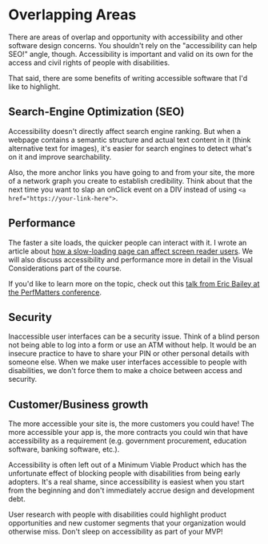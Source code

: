 # Overlapping Areas

There are areas of overlap and opportunity with accessibility and other software design concerns. You shouldn't rely on the "accessibility can help SEO!" angle, though. Accessibility is important and valid on its own for the access and civil rights of people with disabilities.

That said, there are some benefits of writing accessible software that I'd like to highlight.

## Search-Engine Optimization (SEO)

Accessibility doesn't directly affect search engine ranking. But when a webpage contains a semantic structure and actual text content in it (think alternative text for images), it's easier for search engines to detect what's on it and improve searchability.

Also, the more anchor links you have going to and from your site, the more of a network graph you create to establish credibility. Think about that the next time you want to slap an onClick event on a DIV instead of using `<a href="https://your-link-here">`.

## Performance

The faster a site loads, the quicker people can interact with it. I wrote an article about [how a slow-loading page can affect screen reader users](https://marcysutton.com/accessibility-and-performance). We will also discuss accessibility and performance more in detail in the Visual Considerations part of the course.

If you'd like to learn more on the topic, check out this [talk from Eric Bailey at the PerfMatters conference](https://www.youtube.com/watch?v=EGKNN4MVLq8). 

## Security

Inaccessible user interfaces can be a security issue. Think of a blind person not being able to log into a form or use an ATM without help. It would be an insecure practice to have to share your PIN or other personal details with someone else. When we make user interfaces accessible to people with disabilities, we don't force them to make a choice between access and security.

## Customer/Business growth 

The more accessible your site is, the more customers you could have! The more accessible your app is, the more contracts you could win that have accessibility as a requirement (e.g. government procurement, education software, banking software, etc.).

Accessibility is often left out of a Minimum Viable Product which has the unfortunate effect of blocking people with disabilities from being early adopters. It's a real shame, since accessibility is easiest when you start from the beginning and don't immediately accrue design and development debt.

User research with people with disabilities could highlight product opportunities and new customer segments that your organization would otherwise miss. Don't sleep on accessibility as part of your MVP!
